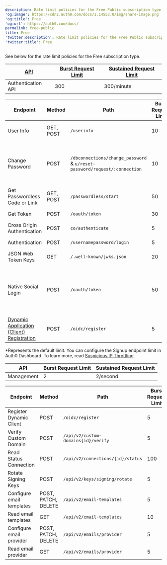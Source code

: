 ```yaml
---
description: Rate limit policies for the Free Public subscription type.
'og:image': https://cdn2.auth0.com/docs/1.14553.0/img/share-image.png
'og:title': Free
'og:url': https://auth0.com/docs/
permalink: free-public
title: Free
'twitter:description': Rate limit policies for the Free Public subscription type.
'twitter:title': Free
---
```

See below for the rate limit policies for the Free subscription type.

<AccordionGroup>
<Accordion title="Authentication API: Rate limits for the Authentication API and API endpoints in the Free subscription type.">

<table class="table"><thead>
<tr>
<th><a href="/docs/troubleshoot/customer-support/operational-policies/rate-limit-policy#api-rate-limits">API</a></th>
<th><a href="/docs/troubleshoot/customer-support/operational-policies/rate-limit-policy#rate-limit-algorithm">Burst Request Limit</a></th>
<th><a href="/docs/troubleshoot/customer-support/operational-policies/rate-limit-policy#rate-limit-algorithm">Sustained Request Limit</a></th>
</tr>
</thead>
<tbody>
<tr>
<td>Authentication API</td>
<td>300</td>
<td>300/minute</td>
</tr>
</tbody>
</table>

<table class="table"><thead>
<tr>
<th>Endpoint</th>
<th>Method</th>
<th>Path</th>
<th>Burst Request Limit</th>
<th>Sustained Request Limit</th>
<th>Limit Type</th>
</tr>
</thead>
<tbody>
<tr>
<td>User Info</td>
<td>GET, POST</td>
<td><code>/userinfo</code></td>
<td>10</td>
<td>5 per/min</td>
<td>To a unique user ID</td>
</tr>
<tr>
<td>Change Password</td>
<td>POST</td>
<td><code>/dbconnections/change_password</code> &amp; <code>u/reset-password/request/:connection</code></td>
<td>10</td>
<td>1 per/min</td>
<td>From an IP address to a unique email address</td>
</tr>
<tr>
<td>Get Passwordless Code or Link</td>
<td>GET, POST</td>
<td><code>/passwordless/start</code></td>
<td>50</td>
<td>50 per/hr</td>
<td>From an IP address</td>
</tr>
<tr>
<td>Get Token</td>
<td>POST</td>
<td><code>/oauth/token</code></td>
<td>30</td>
<td>30 per/sec</td>
<td>Any request</td>
</tr>
<tr>
<td>Cross Origin Authentication</td>
<td>POST</td>
<td><code>co/authenticate</code></td>
<td>5</td>
<td>5 per/sec</td>
<td>Any request</td>
</tr>
<tr>
<td>Authentication</td>
<td>POST</td>
<td><code>/usernamepassword/login</code></td>
<td>5</td>
<td>5 per/sec</td>
<td>Any request</td>
</tr>
<tr>
<td>JSON Web Token Keys</td>
<td>GET</td>
<td><code>/.well-known/jwks.json</code></td>
<td>20</td>
<td>20 per/sec</td>
<td>Any request</td>
</tr>
<tr>
<td>Native Social Login</td>
<td>POST</td>
<td><code>/oauth/token</code></td>
<td>50</td>
<td>50 per/min</td>
<td>Any Request for Apple or Facebook Native Social Login</td>
</tr>
<tr>
<td><a href="https://auth0.com/docs/api/authentication#dynamic-application-client-registration">Dynamic Application (Client) Registration</a></td>
<td>POST</td>
<td><code>/oidc/register</code></td>
<td>5</td>
<td>5 per/sec</td>
<td>Any request</td>
</tr>
</tbody>
</table>

\*Represents the default limit. You can configure the Signup endpoint limit in Auth0 Dashboard. To learn more, read [Suspicious IP Throttling](/docs/secure/attack-protection/suspicious-ip-throttling).

</Accordion>

<Accordion title="Management API: Rate limits for the Management API on the Free subscription tier.">

<table class="table"><thead>
<tr>
<th><strong>API</strong></th>
<th><strong>Burst Request Limit</strong></th>
<th><strong>Sustained Request Limit</strong></th>
</tr>
</thead>
<tbody>
<tr>
<td>Management</td>
<td>2</td>
<td>2/second</td>
</tr>
</tbody>
</table>

<table class="table"><thead>
<tr>
<th><strong>Endpoint</strong></th>
<th><strong>Method</strong></th>
<th><strong>Path</strong></th>
<th><strong>Burst Request Limit</strong></th>
<th><strong>Sustained Request Limit</strong></th>
<th><strong>Limit Type</strong></th>
</tr>
</thead>
<tbody>
<tr>
<td>Register Dynamic Client</td>
<td>POST</td>
<td><code>/oidc/register</code></td>
<td>5</td>
<td>5/second</td>
<td>Any request</td>
</tr>
<tr>
<td>Verify Custom Domain</td>
<td>POST</td>
<td><code>/api/v2/custom-domains{id}/verify</code></td>
<td>5</td>
<td>5/minute</td>
<td>Any request</td>
</tr>
<tr>
<td>Read Status Connection</td>
<td>POST</td>
<td><code>/api/v2/connections/{id}/status</code></td>
<td>100</td>
<td>15/second</td>
<td>Any request</td>
</tr>
<tr>
<td>Rotate Signing Keys</td>
<td>POST</td>
<td><code>/api/v2/keys/signing/rotate</code></td>
<td>5</td>
<td>5/day</td>
<td>Any request</td>
</tr>
<tr>
<td>Configure email templates</td>
<td>POST, PATCH, DELETE</td>
<td><code>/api/v2/email-templates</code></td>
<td>5</td>
<td>25/minute</td>
<td>Any request</td>
</tr>
<tr>
<td>Read email templates</td>
<td>GET</td>
<td><code>/api/v2/email-templates</code></td>
<td>10</td>
<td>50/minute</td>
<td>Any request</td>
</tr>
<tr>
<td>Configure email provider</td>
<td>POST, PATCH, DELETE</td>
<td><code>/api/v2/emails/provider</code></td>
<td>5</td>
<td>25/minute</td>
<td>Any request</td>
</tr>
<tr>
<td>Read email provider</td>
<td>GET</td>
<td><code>/api/v2/emails/provider</code></td>
<td>5</td>
<td>25/minute</td>
<td>Any request</td>
</tr>
</tbody>
</table>

</Accordion>
</AccordionGroup>
